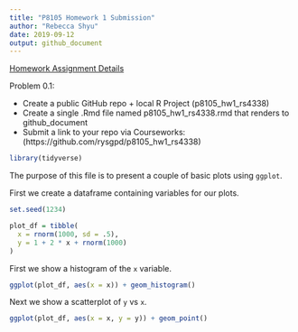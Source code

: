 ```yaml
---
title: "P8105 Homework 1 Submission"
author: "Rebecca Shyu"
date: 2019-09-12
output: github_document
---
```


[Homework Assignment Details](https://p8105.com/homework_1.html)

Problem 0.1:

* Create a public GitHub repo + local R Project (p8105_hw1_rs4338)
* Create a single .Rmd file named p8105_hw1_rs4338.rmd that renders to github_document
* Submit a link to your repo via Courseworks: (https://github.com/rysgpd/p8105_hw1_rs4338)

```r
library(tidyverse)
```

The purpose of this file is to present a couple of basic plots using `ggplot`.

First we create a dataframe containing variables for our plots.

```r
set.seed(1234)

plot_df = tibble(
  x = rnorm(1000, sd = .5),
  y = 1 + 2 * x + rnorm(1000)
)
```

First we show a histogram of the `x` variable.

```r
ggplot(plot_df, aes(x = x)) + geom_histogram()
```

Next we show a scatterplot of `y` vs `x`. 

```r
ggplot(plot_df, aes(x = x, y = y)) + geom_point()
```
